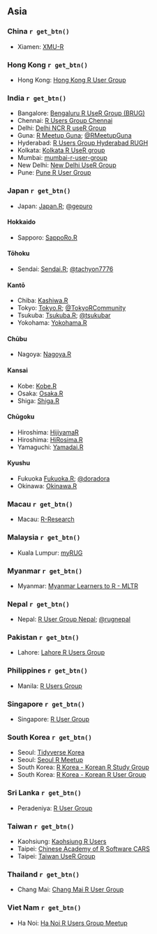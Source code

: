 ## Asia

### China `r get_btn()`

  * Xiamen: [XMU-R](https://www.meetup.com/RGROUP/)

### Hong Kong `r get_btn()`

  * Hong Kong: [Hong Kong R User Group](https://www.facebook.com/groups/hkrusers/)

### India `r get_btn()`

  * Bangalore: [Bengaluru R UseR Group (BRUG)](https://www.meetup.com/BengaluRu-use-R-gRoup/)
  * Chennai: [R Users Group Chennai](https://www.meetup.com/R-Users-Group-Chennai/)
  * Delhi: [Delhi NCR R useR Group](https://www.meetup.com/Delhi-NCR-useR-Group-R-programming-language/)
  * Guna: [R Meetup Guna](https://www.facebook.com/RMeetupGuna-103488354788793/); [\@RMeetupGuna](https://twitter.com/RMeetupGuna)
  * Hyderabad: [R Users Group Hyderabad RUGH](https://www.meetup.com/R-Users-Group-Hyderabad/)
  * Kolkata: [Kolkata R UseR group](https://www.meetup.com/kolkata-r-user-group/)
  * Mumbai: [mumbai-r-user-group](https://www.meetup.com/mumbai-r-user-group/)
  * New Delhi: [New Delhi UseR Group](https://www.meetup.com/New-Delhi-R-UseR-Group/)
  * Pune: [Pune R User Group](https://www.meetup.com/Pune-R-junkies-Meetup/)

### Japan `r get_btn()`
  
  * Japan: [Japan.R](http://japanr.net/); [\@gepuro](https://twitter.com/gepuro)

#### Hokkaido {-} 

  * Sapporo: [SappoRo.R](http://kokucheese.com/event/index/423714/)

#### Tōhoku {-}

  * Sendai: [Sendai.R](https://sendair.connpass.com/); [\@tachyon7776](https://twitter.com/tachyon7776)

#### Kantō {-} 

  * Chiba: [Kashiwa.R](http://www14.atwiki.jp/kashiwar/)
  * Tokyo: [Tokyo.R](https://tokyor.connpass.com/); [\@TokyoRCommunity](https://twitter.com/TokyoRCommunity)
  * Tsukuba: [Tsukuba.R](https://www.meetup.com/ja-JP/TsukubaR/); [\@tsukubar](https://twitter.com/tsukubar)
  * Yokohama: [Yokohama.R](https://yokohamar.github.io/yokohama.r/)

#### Chūbu {-}

  * Nagoya: [Nagoya.R](https://atnd.org/events/78674)

#### Kansai {-} 

  * Kobe: [Kobe.R](http://kobexr.doorkeeper.jp/) 
  * Osaka: [Osaka.R](https://sites.google.com/site/osakarwiki/)
  * Shiga: [Shiga.R](http://atnd.org/events/5939)

#### Chūgoku {-}

  * Hiroshima: [HijiyamaR](https://atnd.org/events/81359)
  * Hiroshima: [HiRosima.R](http://hiroshimar.connpass.com/)
  * Yamaguchi: [Yamadai.R](https://atnd.org/events/37336)

#### Kyushu {-} 

  * Fukuoka [Fukuoka.R](https://fukuoka-r.connpass.com); [\@doradora](https://twitter.com/hashtag/doradora)
  * Okinawa: [Okinawa.R](http://www.okadajp.org/RWiki/?%E6%B2%96%E7%B8%84R%E5%90%8C%E5%A5%BD%E4%BC%9A)

  
### Macau `r get_btn()`

  * Macau: [R-Research](http://groupspaces.com/R-research/)

### Malaysia `r get_btn()`

  * Kuala Lumpur: [myRUG](https://www.meetup.com/MY-RUserGroup/)

### Myanmar `r get_btn()`

  * Myanmar: [Myanmar Learners to R - MLTR](https://www.facebook.com/groups/mmltr)

### Nepal `r get_btn()`

  * Nepal: [R User Group Nepal](https://www.meetup.com/R-User-Group-Nepal/); [\@rugnepal](https://twitter.com/rugnepal)

### Pakistan `r get_btn()`

  * Lahore: [Lahore R Users Group](https://lahorerug.wordpress.com/)

### Philippines `r get_btn()`

  * Manila: [R Users Group](https://www.meetup.com/R-Users-Group-Philippines/)

### Singapore `r get_btn()`

  * Singapore: [R User Group](https://www.meetup.com/R-User-Group-SG/)

### South Korea `r get_btn()`

  * Seoul: [Tidyverse Korea](https://www.facebook.com/groups/tidyverse)
  * Seoul: [Seoul R Meetup](https://www.meetup.com/seoul-r-meetup/)  
  * South Korea: [R Korea - Korean R Study Group](https://www.facebook.com/groups/krstudy/)
  * South Korea: [R Korea - Korean R User Group](https://www.facebook.com/groups/KoreaRUsers/)

### Sri Lanka `r get_btn()`

  * Peradeniya: [R User Group](https://groups.google.com/forum/?hl=en#!forum/r-user-group---srilanka) 
  
### Taiwan `r get_btn()`

  * Kaohsiung: [Kaohsiung R Users](https://www.facebook.com/groups/Kaohsiung.R.Users/#_=_)
  * Taipei: [Chinese Academy of R Software CARS](https://sites.google.com/site/zhonghuarruantixuehui/)
  * Taipei: [Taiwan UseR Group](https://www.meetup.com/Taiwan-useR-Group/)

### Thailand `r get_btn()`

  * Chang Mai: [Chang Mai R User Group](https://www.facebook.com/Chiang-Mai-R-362933103793288/)

### Viet Nam `r get_btn()`

  * Ha Noi: [Ha Noi R Users Group Meetup](https://www.meetup.com/Ha-Noi-R-Users-Group-Meetup/)
